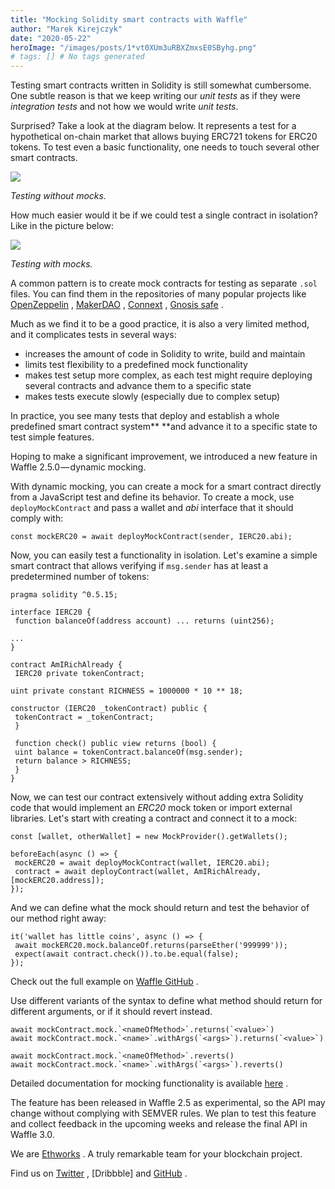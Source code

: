 ```yaml
---
title: "Mocking Solidity smart contracts with Waffle"
author: "Marek Kirejczyk"
date: "2020-05-22"
heroImage: "/images/posts/1*vt0XUm3uRBXZmxsE0SByhg.png"
# tags: [] # No tags generated
---
```


Testing smart contracts written in Solidity is still somewhat cumbersome. One subtle reason is that we keep writing our *unit tests* as if they were *integration* *tests* and not how we would write *unit tests*.

Surprised? Take a look at the diagram below. It represents a test for a hypothetical on-chain market that allows buying ERC721 tokens for ERC20 tokens. To test even a basic functionality, one needs to touch several other smart contracts.

![](/images/posts/1*FqThPqFBw-z_tqmYBg8yXg.png)

*Testing without mocks.*

How much easier would it be if we could test a single contract in isolation? Like in the picture below:

![](/images/posts/1*O6UEZshMGq1vIhwpZxvxRA.png)

*Testing with mocks.*

A common pattern is to create mock contracts for testing as separate `.sol` files. You can find them in the repositories of many popular projects like [OpenZeppelin](https://github.com/OpenZeppelin/openzeppelin-contracts/tree/master/contracts/mocks) , [MakerDAO](https://github.com/makerdao/dss/tree/master/src/test) , [Connext](https://github.com/ConnextProject/indra/tree/staging/modules/contracts/contracts/funding/test-fixtures) , [Gnosis safe](https://github.com/gnosis/safe-contracts/tree/development/contracts/mocks) .

Much as we find it to be a good practice, it is also a very limited method, and it complicates tests in several ways:

- increases the amount of code in Solidity to write, build and maintain
- limits test flexibility to a predefined mock functionality
- makes test setup more complex, as each test might require deploying several contracts and advance them to a specific state
- makes tests execute slowly (especially due to complex setup)

In practice, you see many tests that deploy and establish a whole predefined smart contract system** **and advance it to a specific state to test simple features.

Hoping to make a significant improvement, we introduced a new feature in Waffle 2.5.0 — dynamic mocking.

With dynamic mocking, you can create a mock for a smart contract directly from a JavaScript test and define its behavior. To create a mock, use `deployMockContract` and pass a wallet and *abi* interface that it should comply with:


```
const mockERC20 = await deployMockContract(sender, IERC20.abi);
```
Now, you can easily test a functionality in isolation. Let's examine a simple smart contract that allows verifying if `msg.sender` has at least a predetermined number of tokens:


```
pragma solidity ^0.5.15;

interface IERC20 {
 function balanceOf(address account) ... returns (uint256);
```

```
...
}

contract AmIRichAlready {
 IERC20 private tokenContract;
```

```
uint private constant RICHNESS = 1000000 * 10 ** 18;
```

```
constructor (IERC20 _tokenContract) public {
 tokenContract = _tokenContract;
 }

 function check() public view returns (bool) {
 uint balance = tokenContract.balanceOf(msg.sender);
 return balance > RICHNESS;
 }
}
```
Now, we can test our contract extensively without adding extra Solidity code that would implement an *ERC20* mock token or import external libraries. Let's start with creating a contract and connect it to a mock:


```
const [wallet, otherWallet] = new MockProvider().getWallets();
```

```
beforeEach(async () => {
 mockERC20 = await deployMockContract(wallet, IERC20.abi);
 contract = await deployContract(wallet, AmIRichAlready, [mockERC20.address]);
});
```
And we can define what the mock should return and test the behavior of our method right away:


```
it('wallet has little coins', async () => {
 await mockERC20.mock.balanceOf.returns(parseEther('999999'));
 expect(await contract.check()).to.be.equal(false);
});
```
Check out the full example on [Waffle GitHub](https://github.com/EthWorks/Waffle/blob/master/examples/mock-contracts/test/AmIRichAlready.test.ts) .

Use different variants of the syntax to define what method should return for different arguments, or if it should revert instead.


```
await mockContract.mock.`<nameOfMethod>`.returns(`<value>`)
await mockContract.mock.`<name>`.withArgs(`<args>`).returns(`<value>`)
```

```
await mockContract.mock.`<nameOfMethod>`.reverts()
await mockContract.mock.`<name>`.withArgs(`<args>`).reverts()
```
Detailed documentation for mocking functionality is available [here](https://ethereum-waffle.readthedocs.io/en/latest/mock-contract.html) .

The feature has been released in Waffle 2.5 as experimental, so the API may change without complying with SEMVER rules. We plan to test this feature and collect feedback in the upcoming weeks and release the final API in Waffle 3.0.

We are [Ethworks](https://ethworks.io/) . A truly remarkable team for your blockchain project.

Find us on [Twitter](https://twitter.com/ethworks) , [Dribbble]
and [GitHub](https://github.com/ethworks) .